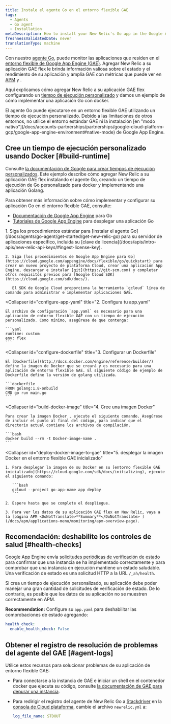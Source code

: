 ```yaml
---
title: Instale el agente Go en el entorno flexible GAE
tags:
  - Agents
  - Go agent
  - Installation
metaDescription: How to install your New Relic's Go app in the Google App Engine (GAE) flexible environment.
freshnessValidatedDate: never
translationType: machine
---
```


Con nuestro [agente Go](/docs/agents/go-agent/get-started/introduction-new-relic-go), puede monitor las aplicaciones que residen en el [entorno flexible de Google App Engine (GAE)](https://cloud.google.com/appengine/docs/flexible/go/). Agregar New Relic a su aplicación GAE flex le brinda información valiosa sobre el estado y el rendimiento de su aplicación y amplía GAE con métricas que puede ver en [APM](/docs/apm/new-relic-apm/getting-started/introduction-new-relic-apm) y [<InlinePopover type="browser"/>](/docs/browser/new-relic-browser/getting-started/introduction-new-relic-browser).

Aquí explicamos cómo agregar New Relic a su aplicación GAE flex configurando un [tiempo de ejecución personalizado](https://cloud.google.com/appengine/docs/flexible/custom-runtimes/about-custom-runtimes) y damos un ejemplo de cómo implementar una aplicación Go con docker.

<Callout variant="important">
  El agente Go puede ejecutarse en un entorno flexible GAE utilizando un tiempo de ejecución personalizado. Debido a las limitaciones de otros entornos, no utilice el entorno estándar GAE ni la instalación [en "modo nativo"](/docs/accounts-partnerships/partnerships/google-cloud-platform-gcp/google-app-engine-environment#native-mode) de Google App Engine.
</Callout>

## Cree un tiempo de ejecución personalizado usando Docker [#build-runtime]

Consulte [la documentación de Google para crear tiempos de ejecución personalizados](https://cloud.google.com/appengine/docs/flexible/custom-runtimes/build). Este ejemplo describe cómo agregar New Relic a su aplicación GAE flex instalando el agente Go, creando un tiempo de ejecución de Go personalizado para docker y implementando una aplicación Golang.

Para obtener más información sobre cómo implementar y configurar su aplicación Go en el entorno flexible GAE, consulte:

* [Documentación de Google App Engine](https://cloud.google.com/appengine/docs/flexible/go/) para Go
* [Tutoriales de Google App Engine](https://cloud.google.com/appengine/docs/flexible/go/tutorials) para desplegar una aplicación Go

<CollapserGroup>
  <Collapser
    id="setup-gae"
    title="1. Configure el proyecto GAE e instale dependencia"
  >
    1. Siga los procedimientos estándar para [instalar el agente Go](/docs/agents/go-agent/get-started/get-new-relic-go) para su servidor de aplicaciones específico, incluida su [clave de licencia](/docs/apis/intro-apis/new-relic-api-keys/#ingest-license-key).

    2. Siga [los procedimientos de Google App Engine para Go](https://cloud.google.com/appengine/docs/flexible/go/quickstart) para crear un nuevo proyecto de plataforma Cloud, crear una aplicación App Engine, descargar e instalar [git](https://git-scm.com) y completar otros requisitos previos para [Google Cloud SDK](https://cloud.google.com/sdk/docs/).

       El SDK de Google Cloud proporciona la herramienta `gcloud` línea de comando para administrar e implementar aplicaciones GAE.
  </Collapser>

  <Collapser
    id="configure-app-yaml"
    title="2. Configura tu app.yaml"
  >
    El archivo de configuración `app.yaml` es necesario para una aplicación de entorno flexible GAE con un tiempo de ejecución personalizado. Como mínimo, asegúrese de que contenga:

    ```yaml
    runtime: custom
    env: flex
    ```
  </Collapser>

  <Collapser
    id="configure-dockerfile"
    title="3. Configurar un Dockerfile"
  >
    El [Dockerfile](http://docs.docker.com/engine/reference/builder/) define la imagen de Docker que se creará y es necesario para una aplicación de entorno flexible GAE. El siguiente código de ejemplo de Dockerfile define la versión de golang utilizada.

    ```dockerfile
    FROM golang:1.8-onbuild
    CMD go run main.go
    ```
  </Collapser>

  <Collapser
    id="build-docker-image"
    title="4. Cree una imagen Docker"
  >
    Para crear la imagen Docker , ejecute el siguiente comando. Asegúrese de incluir el punto al final del código, para indicar que el directorio actual contiene los archivos de compilación.

    ```bash
    docker build --rm -t Docker-image-name .
    ```
  </Collapser>

  <Collapser
    id="deploy-docker-image-to-gae"
    title="5. desplegar la imagen Docker en el entorno flexible GAE inicializado"
  >
    1. Para desplegar la imagen de su Docker en su [entorno flexible GAE inicializado](https://cloud.google.com/sdk/docs/initializing), ejecute el siguiente comando:

       ```bash
       gcloud --project go-app-name app deploy
       ```

    2. Espere hasta que se complete el despliegue.

    3. Para ver los datos de su aplicación GAE flex en New Relic, vaya a la [página APM <DoNotTranslate>**Summary**</DoNotTranslate> ](/docs/apm/applications-menu/monitoring/apm-overview-page).
  </Collapser>
</CollapserGroup>

<InstallFeedback/>

## Recomendación: deshabilite los controles de salud [#health-checks]

Google App Engine envía [solicitudes periódicas de verificación de estado](https://cloud.google.com/appengine/docs/flexible/go/configuring-your-app-with-app-yaml#health_checks) para confirmar que una instancia se ha implementado correctamente y para comprobar que una instancia en ejecución mantiene un estado saludable. Una verificación de estado es una solicitud HTTP a la URL `/_ah/health`.

Si crea un tiempo de ejecución personalizado, su aplicación debe poder manejar una gran cantidad de solicitudes de verificación de estado. De lo contrario, es posible que los datos de su aplicación no se muestren correctamente en APM.

<DoNotTranslate>**Recommendation:**</DoNotTranslate> Configure su `app.yaml` para deshabilitar las comprobaciones de estado agregando:

```yaml
health_check:
  enable_health_check: False
```

## Obtener el registro de resolución de problemas del agente del GAE [#agent-logs]

Utilice estos recursos para solucionar problemas de su aplicación de entorno flexible GAE:

* Para conectarse a la instancia de GAE e iniciar un shell en el contenedor docker que ejecuta su código, consulte [la documentación de GAE para depurar una instancia](https://cloud.google.com/appengine/docs/flexible/go/debugging-an-instance).

* Para redirigir el registro del agente de New Relic Go a [Stackdriver](http://cloud.google.com/logging/docs/view/logs_viewer_v2) en la [consola de Cloud plataforma](https://cloud.google.com/compute/docs/console), cambie el archivo `newrelic.yml` a:

  ```yaml
  log_file_name: STDOUT
  ```